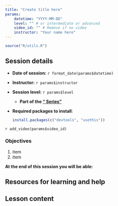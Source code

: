 ```yaml
---
title: "Create title here"
params:
    datetime: "YYYY-MM-DD"
    level: "" # or intermediate or advanced
    video_id: "" # Remove if no video
    instructor: "Your name here"
---
```


```r
source("R/utils.R")
```

## Session details

- **Date of session:** `r format_date(params$datetime)`
- **Instructor:** `r params$instructor`
- **Session level:** `r params$level`
    - **Part of the ["<name> Series"](index.html)**
- **Required packages to install**:

    ```r
    install.packages(c("devtools", "usethis"))
    ```

`r add_video(params$video_id)`

### Objectives

1. item
1. item

**At the end of this session you will be able:**

## Resources for learning and help

## Lesson content
